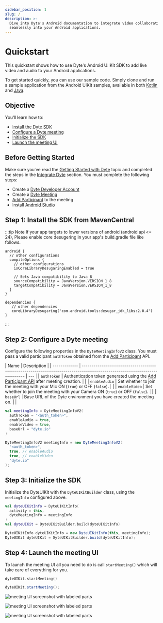 ```yaml
---
sidebar_position: 1
slug: /
description: >-
  Dive into Dyte's Android documentation to integrate video collaboration
  seamlessly into your Android applications.
---
```



# Quickstart

This quickstart shows how to use Dyte's Android UI Kit SDK to add live video and
audio to your Android applications.

To get started quickly, you can use our sample code. Simply clone and run a sample application 
from the Android UIKit samples, available in both [Kotlin](https://github.com/dyte-io/android-samples/tree/main/samples/android-ui-kit-sample-kotlin) and [Java](https://github.com/dyte-io/android-samples/tree/main/samples/android-uikit-sample-java).

## Objective

You'll learn how to:

- [Install the Dyte SDK](#step-1-install-the-sdk-from-mavencentral)
- [Configure a Dyte meeting](#step-2-configure-a-dyte-meeting)
- [Initialize the SDK](#step-3-initialize-the-sdk)
- [Launch the meeting UI](#step-4-launch-the-meeting-ui)

## Before Getting Started

Make sure you've read the
[Getting Started with Dyte](/getting-started) topic and
completed the steps in the
[Integrate Dyte](/getting-started#integrate-dyte) section.
You must complete the following steps:

- Create a [Dyte Developer Account](https://dev.dyte.io/)
- Create a
  [Dyte Meeting](/api/?v=v2#/operations/create_meeting)
- [Add Participant](/api/?v=v2#/operations/add_participant)
  to the meeting
- Install [Android Studio](https://developer.android.com/studio)

## Step 1: Install the SDK from MavenCentral

<MavenLatestInstallation pkg="uikit" />

:::tip Note
If your app targets to lower versions of android (android api <= 24), Please enable core desugering in your app's build.gradle file like follows.

```
android {
  // other configurations
  compileOptions {
    // other configurations
    isCoreLibraryDesugaringEnabled = true

    // Sets Java compatibility to Java 8
    sourceCompatibility = JavaVersion.VERSION_1_8
    targetCompatibility = JavaVersion.VERSION_1_8
  }
}

dependencies {
   // other dependencies
   coreLibraryDesugaring("com.android.tools:desugar_jdk_libs:2.0.4")
}
```

:::

## Step 2: Configure a Dyte meeting

Configure the following properties in the `DyteMeetingInfoV2` class. You must pass a valid participant `authToken`
obtained from the [Add Participant](/api/?v=v2#/operations/add_participant) API.

| Name          | Description                                                                                                                    |
| ------------- | ------------------------------------------------------------------------------------------------------------------------------ | --- |
| `authToken`   | Authentication token generated using the [Add Participant API](/api/?v=v2#/operations/add_participant) after meeting creation. |     |
| `enableAudio` | Set whether to join the meeting with your Mic ON (`true`) or OFF (`false`).                                                    |     |
| `enableVideo` | Set whether to join the meeting with your Camera ON (`true`) or OFF (`false`).                                                 |     |
| `baseUrl`     | Base URL of the Dyte environment you have created the meeting on.                                                              |     |

<Tabs groupId="dyte-android-uikit">
  <TabItem value="kotlin" label="Kotlin" default>

  ```kotlin
  val meetingInfo = DyteMeetingInfoV2(
    authToken = "<auth_token>",
    enableAudio = true,
    enableVideo = true,
    baseUrl = "dyte.io"
  )
  ```
  </TabItem>

  <TabItem value="java" label="Java">

  ```java
  DyteMeetingInfoV2 meetingInfo = new DyteMeetingInfoV2(
    "<auth_token>",
    true, // enableAudio
    true, // enableVideo
    "dyte.io"
  );
  ```
  </TabItem>
</Tabs>

## Step 3: Initialize the SDK

Initialize the DyteUIKit with the `DyteUIKitBuilder` class, using the `meetingInfo` configured above.

<Tabs groupId="dyte-android-uikit">
  <TabItem value="kotlin" label="Kotlin" default>

  ```kotlin
  val dyteUIKitInfo = DyteUIKitInfo(
    activity = this,
    dyteMeetingInfo = meetingInfo
  )
  val dyteUIKit = DyteUIKitBuilder.build(dyteUIKitInfo)
  ```
  </TabItem>

  <TabItem value="java" label="Java">

  ```java
  DyteUIKitInfo dyteUIKitInfo = new DyteUIKitInfo(this, meetingInfo);
  DyteUIKit dyteUIKit = DyteUIKitBuilder.build(dyteUIKitInfo);
  ```
  </TabItem>
</Tabs>

## Step 4: Launch the meeting UI

To launch the meeting UI all you need to do is call `startMeeting()` which will take
care of everything for you.

<Tabs groupId="dyte-android-uikit">
  <TabItem value="kotlin" label="Kotlin" default>

  ```kotlin
  dyteUIKit.startMeeting()
  ```
  </TabItem>

  <TabItem value="java" label="Java">

  ```java
  dyteUIKit.startMeeting();
  ```
  </TabItem>
</Tabs>

![meeting UI screenshot with labeled parts](/static/mobile/0.x.x/mobile-setup.png)

![meeting UI screenshot with labeled parts](/static/mobile/0.x.x/mobile-meeting.png)

![meeting UI screenshot with labeled parts](/static/mobile/0.x.x/mobile-meeting-options.png)

<head>
  <title>Android Quickstart</title>
  <meta
    name="description"
    content="Dive into Dyte's Android documentation to integrate video collaboration seamlessly into your Android applications."
  />
</head>
